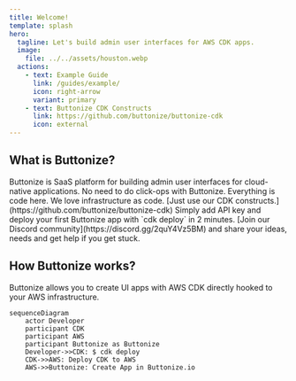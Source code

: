 ```yaml
---
title: Welcome!
template: splash
hero:
  tagline: Let's build admin user interfaces for AWS CDK apps.
  image:
    file: ../../assets/houston.webp
  actions:
    - text: Example Guide
      link: /guides/example/
      icon: right-arrow
      variant: primary
    - text: Buttonize CDK Constructs
      link: https://github.com/buttonize/buttonize-cdk
      icon: external
---
```



## What is Buttonize?

<CardGrid stagger>
	<Card title="Internal tooling platform" icon="rocket">
		Buttonize is SaaS platform for building admin user interfaces for
		cloud-native applications.
	</Card>
	<Card title="Built for engieneers" icon="laptop">
		No need to do click-ops with Buttonize. Everything is code here. We love
		infrastructure as code.
	</Card>
	<Card title="Plug-and-play" icon="approve-check-circle">
		[Just use our CDK constructs.](https://github.com/buttonize/buttonize-cdk)
		Simply add API key and deploy your first Buttonize app with `cdk deploy` in
		2 minutes.
	</Card>
	<Card title="Community" icon="discord">
		[Join our Discord community](https://discord.gg/2quY4Vz5BM) and share your
		ideas, needs and get help if you get stuck.
	</Card>
</CardGrid>

## How Buttonize works?

Buttonize allows you to create UI apps with AWS CDK directly hooked to your AWS infrastructure.

<div className="w-3/4 mermaid-center m-auto" >

```mermaid
sequenceDiagram
    actor Developer
    participant CDK
    participant AWS
    participant Buttonize as Buttonize
    Developer->>CDK: $ cdk deploy
    CDK->>AWS: Deploy CDK to AWS
    AWS->>Buttonize: Create App in Buttonize.io
```

</div>
